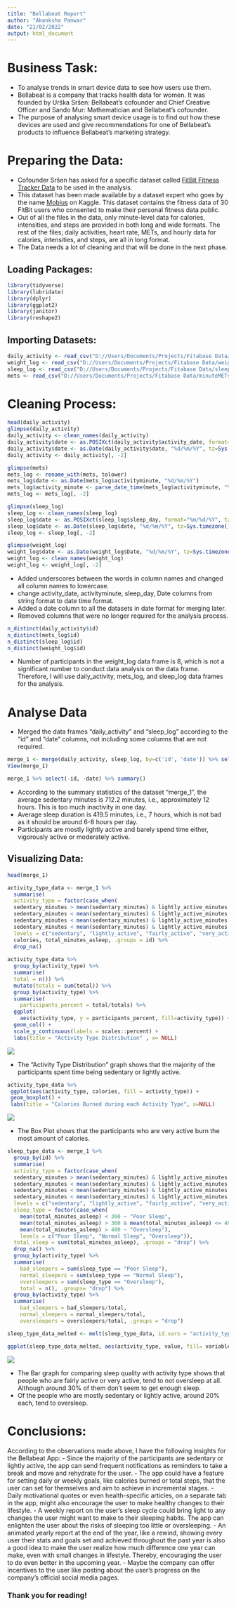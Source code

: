 ---
title: "Bellabeat Report"
author: "Akanksha Panwar"
date: "21/02/2022"
output: html_document
---

# Business Task:

  * To analyse trends in smart device data to see how users use them.
  * Bellabeat is a company that tracks health data for women. It was founded by Urška Sršen: Bellabeat's cofounder and Chief Creative Officer and Sando Mur: Mathematician and Bellabeat's cofounder.
  * The purpose of analysing smart device usage is to find out how these devices are used and give recommendations for one of Bellabeat's products to influence Bellabeat's marketing strategy.

# Preparing the Data:

-   Cofounder Sršen has asked for a specific dataset called [FitBit Fitness Tracker Data](https://www.kaggle.com/arashnic/fitbit) to be used in the analysis.
-   This dataset has been made available by a dataset expert who goes by the name [Mobius](https://www.kaggle.com/arashnic) on Kaggle. This dataset contains the fitness data of 30 FitBit users who consented to make their personal fitness data public.
-   Out of all the files in the data, only minute-level data for calories, intensities, and steps are provided in both long and wide formats. The rest of the files; daily activities, heart rate, METs, and hourly data for calories, intensities, and steps, are all in long format.
-   The Data needs a lot of cleaning and that will be done in the next phase.

## Loading Packages:

```{r}
library(tidyverse)
library(lubridate)
library(dplyr)
library(ggplot2)
library(janitor)
library(reshape2)
```

## Importing Datasets:

```{r}
daily_activity <- read_csv("D://Users/Documents/Projects/Fitabase Data/dailyActivity_merged.csv")
weight_log <- read_csv("D://Users/Documents/Projects/Fitabase Data/weightLogInfo_merged.csv")
sleep_log <- read_csv("D://Users/Documents/Projects/Fitabase Data/sleepDay_merged.csv")
mets <- read_csv("D://Users/Documents/Projects/Fitabase Data/minuteMETsNarrow_merged.csv")
```

# Cleaning Process:

```{r}
head(daily_activity)
glimpse(daily_activity)
daily_activity <- clean_names(daily_activity)
daily_activity$date <- as.POSIXct(daily_activity$activity_date, format="%m/%d/%Y", tz=Sys.timezone())
daily_activity$date <- as.Date(daily_activity$date, "%d/%m/%Y", tz=Sys.timezone())
daily_activity <- daily_activity[, -2]

glimpse(mets)
mets_log <- rename_with(mets, tolower)
mets_log$date <- as.Date(mets_log$activityminute, "%d/%m/%Y")
mets_log$activity_minute <- parse_date_time(mets_log$activityminute, "%m/%d/%Y %I:%M:%S %p")
mets_log <- mets_log[, -2]

glimpse(sleep_log)
sleep_log <- clean_names(sleep_log)
sleep_log$date <- as.POSIXct(sleep_log$sleep_day, format="%m/%d/%Y", tz=Sys.timezone())
sleep_log$date <- as.Date(sleep_log$date, "%d/%m/%Y", tz=Sys.timezone())
sleep_log <- sleep_log[, -2]

glimpse(weight_log)
weight_log$date <- as.Date(weight_log$Date, "%d/%m/%Y", tz=Sys.timezone())
weight_log <- clean_names(weight_log)
weight_log <- weight_log[, -2]
```

-   Added underscores between the words in column names and changed all column names to lowercase.
-   change activity_date, activityminute, sleep_day, Date columns from string format to date time format.
-   Added a date column to all the datasets in date format for merging later.
-   Removed columns that were no longer required for the analysis process.

```{r}
n_distinct(daily_activity$id)
n_distinct(mets_log$id)
n_distinct(sleep_log$id)
n_distinct(weight_log$id)
```

-   Number of participants in the weight_log data frame is 8, which is not a significant number to conduct data analysis on the data frame. Therefore, I will use daily_activity, mets_log, and sleep_log data frames for the analysis.

# Analyse Data

-   Merged the data frames "daily_activity" and "sleep_log" according to the "id" and "date" columns, not including some columns that are not required.

```{r}
merge_1 <- merge(daily_activity, sleep_log, by=c('id', 'date')) %>% select(id, date, total_steps, total_distance, very_active_minutes, fairly_active_minutes, lightly_active_minutes, sedentary_minutes, calories, total_minutes_asleep)
View(merge_1)

merge_1 %>% select(-id, -date) %>% summary()
```

-   According to the summary statistics of the dataset "merge_1", the average sedentary minutes is 712.2 minutes, i.e., approximately 12 hours. This is too much inactivity in one day.
-   Average sleep duration is 419.5 minutes, i.e., 7 hours, which is not bad as it should be around 6-8 hours per day.
-   Participants are mostly lightly active and barely spend time either, vigorously active or moderately active.

## Visualizing Data:

```{r}
head(merge_1)

activity_type_data <- merge_1 %>%
  summarise(
  activity_type = factor(case_when(
  sedentary_minutes > mean(sedentary_minutes) & lightly_active_minutes < mean(lightly_active_minutes) & fairly_active_minutes < mean(fairly_active_minutes) & very_active_minutes < mean(very_active_minutes) ~ "sedentary",
  sedentary_minutes < mean(sedentary_minutes) & lightly_active_minutes > mean(lightly_active_minutes) & fairly_active_minutes < mean(fairly_active_minutes) & very_active_minutes < mean(very_active_minutes) ~ "lightly_active", 
  sedentary_minutes < mean(sedentary_minutes) & lightly_active_minutes < mean(lightly_active_minutes) & fairly_active_minutes > mean(fairly_active_minutes) & very_active_minutes < mean(very_active_minutes) ~ "fairly_active", 
  sedentary_minutes < mean(sedentary_minutes) & lightly_active_minutes < mean(lightly_active_minutes) & fairly_active_minutes < mean(fairly_active_minutes) & very_active_minutes > mean(very_active_minutes) ~ "very_active"), 
  levels = c("sedentary", "lightly_active", "fairly_active", "very_active")), 
  calories, total_minutes_asleep, .groups = id) %>% 
  drop_na()
  
activity_type_data %>% 
  group_by(activity_type) %>% 
  summarise(
  total = n()) %>% 
  mutate(totals = sum(total)) %>% 
  group_by(activity_type) %>% 
  summarise(
    participants_percent = total/totals) %>% 
  ggplot(
    aes(activity_type, y = participants_percent, fill=activity_type)) + 
  geom_col() +  
  scale_y_continuous(labels = scales::percent) + 
  labs(title = "Activity Type Distribution" , x= NULL)
```

![](~/Users/Documents/R/R%20Viz/Activity%20Type%20Distribution.png)

-   The "Activity Type Distribution" graph shows that the majority of the participants spent time being sedentary or lightly active.

```{r}
activity_type_data %>%    
 ggplot(aes(activity_type, calories, fill = activity_type)) +    
 geom_boxplot() +    
 labs(title = "Calories Burned during each Activity Type", x=NULL)
``` 

![](~/Users/Documents/R/R%20Viz/Calories%20burned%20by%20each%20activity%20type.png)

* The Box Plot shows that the participants who are very active burn the most amount of calories.

```{r}
sleep_type_data <- merge_1 %>% 
  group_by(id) %>% 
  summarise(
  activity_type = factor(case_when(
  sedentary_minutes > mean(sedentary_minutes) & lightly_active_minutes < mean(lightly_active_minutes) & fairly_active_minutes < mean(fairly_active_minutes) & very_active_minutes < mean(very_active_minutes) ~ "sedentary", 
  sedentary_minutes < mean(sedentary_minutes) & lightly_active_minutes > mean(lightly_active_minutes) & fairly_active_minutes < mean(fairly_active_minutes) & very_active_minutes < mean(very_active_minutes) ~ "lightly_active", 
  sedentary_minutes < mean(sedentary_minutes) & lightly_active_minutes < mean(lightly_active_minutes) & fairly_active_minutes > mean(fairly_active_minutes) & very_active_minutes < mean(very_active_minutes) ~ "fairly_active", 
  sedentary_minutes < mean(sedentary_minutes) & lightly_active_minutes < mean(lightly_active_minutes) & fairly_active_minutes < mean(fairly_active_minutes) & very_active_minutes > mean(very_active_minutes) ~ "very_active"), 
  levels = c("sedentary", "lightly_active", "fairly_active", "very_active")), 
  sleep_type = factor(case_when(
    mean(total_minutes_asleep) < 360 ~ "Poor Sleep", 
    mean(total_minutes_asleep) > 360 & mean(total_minutes_asleep) <= 480 ~ "Normal Sleep",
    mean(total_minutes_asleep) > 480 ~ "Oversleep"), 
    levels = c("Poor Sleep", "Normal Sleep", "Oversleep")), 
  total_sleep = sum(total_minutes_asleep), .groups = "drop") %>% 
  drop_na() %>% 
  group_by(activity_type) %>% 
  summarise(
    bad_sleepers = sum(sleep_type == "Poor Sleep"), 
    normal_sleepers = sum(sleep_type == "Normal Sleep"), 
    oversleepers = sum(sleep_type == "Oversleep"), 
    total = n(), .groups= "drop") %>% 
  group_by(activity_type) %>% 
  summarise(
    bad_sleepers = bad_sleepers/total, 
    normal_sleepers = normal_sleepers/total, 
    oversleepers = oversleepers/total, .groups = "drop")
```

```{r}
sleep_type_data_melted <- melt(sleep_type_data, id.vars = "activity_type")

ggplot(sleep_type_data_melted, aes(activity_type, value, fill= variable)) + geom_bar(position = "dodge", stat = "identity") + scale_y_continuous(labels = scales::percent) + labs(title = "Sleep Quality according Activity Type", x=NULL, fill= "Sleep Type")
```

![](~/Users/Documents/R/R%20Viz/Sleep%20Quality%20according%20to%20Activity%20Type.png)

-   The Bar graph for comparing sleep quality with activity type shows that people who are fairly active or very active, tend to not oversleep at all. Although around 30% of them don't seem to get enough sleep.
-   Of the people who are mostly sedentary or lightly active, around 20% each, tend to oversleep.

# Conclusions:

According to the observations made above, I have the following insights for the Bellabeat App: 
-   Since the majority of the participants are sedentary or lightly active, the app can send frequent notifications as reminders to take a break and move and rehydrate for the user. 
-   The app could have a feature for setting daily or weekly goals, like calories burned or total steps, that the user can set for themselves and aim to achieve in incremental stages. 
-   Daily motivational quotes or even health-specific articles, on a separate tab in the app, might also encourage the user to make healthy changes to their lifestyle. 
-   A weekly report on the user's sleep cycle could bring light to any changes the user might want to make to their sleeping habits. The app can enlighten the user about the risks of sleeping too little or oversleeping. 
-   An animated yearly report at the end of the year, like a rewind, showing every user their stats and goals set and achieved throughout the past year is also a good idea to make the user realize how much difference one year can make, even with small changes in lifestyle. Thereby, encouraging the user to do even better in the upcoming year. 
-   Maybe the company can offer incentives to the user like posting about the user's progress on the company's official social media pages.

### Thank you for reading!
